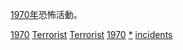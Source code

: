 [[1970年|1970年]]恐怖活動。
{{cat topic in year| topic=恐怖活動| year=1970}}

[[Category:1970年代恐怖活動|1970]]
[[Category:1970年罪案|Terrorist]]
[[Category:1970年灾难|Terrorist]]
[[Category:各年恐怖活动|1970]]
[[Category:1970年襲擊|*]]
[[Category:1970年恐怖主義|incidents]]